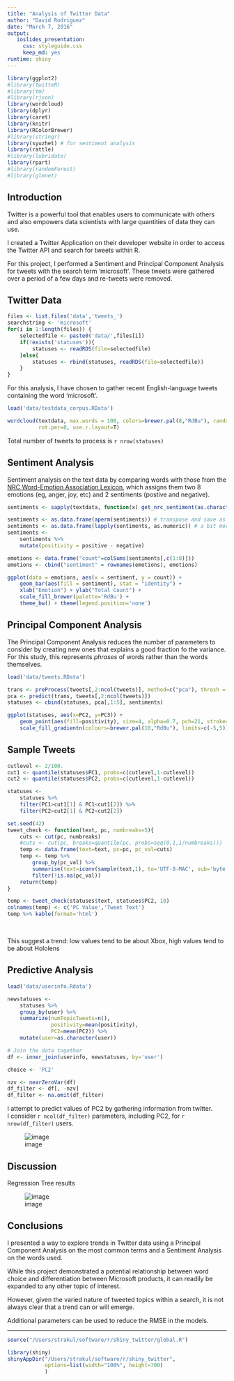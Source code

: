 ```yaml
---
title: "Analysis of Twitter Data"
author: "David Rodriguez"
date: "March 7, 2016"
output: 
   ioslides_presentation:
     css: styleguide.css
     keep_md: yes
runtime: shiny
---
```


```r
library(ggplot2)
#library(twitteR)
#library(tm)
#library(rjson)
library(wordcloud)
library(dplyr)
library(caret)
library(knitr)
library(RColorBrewer)
#library(stringr)
library(syuzhet) # for sentiment analysis
library(rattle)
#library(lubridate)
library(rpart)
#library(randomForest)
#library(glmnet)
```

## Introduction

Twitter is a powerful tool that enables users to communicate with others and also empowers data scientists with large quantities of data they can use.

I created a Twitter Application on their developer website in order to access the Twitter API and search for tweets within R.

For this project, I performed a Sentiment and Principal Component Analysis for tweets with the search term 'microsoft'. These tweets were gathered over a period of a few days and re-tweets were removed.

## Twitter Data {.flexbox .vcenter}

```r
files <- list.files('data','tweets_')
searchstring <- 'microsoft'
for(i in 1:length(files)) {
    selectedfile <- paste0('data/',files[i])
    if(!exists('statuses')){
        statuses <- readRDS(file=selectedfile)
    }else{
        statuses <- rbind(statuses, readRDS(file=selectedfile))
    }
}
```

For this analysis, I have chosen to gather recent English-language tweets containing the word 'microsoft'.

```r
load('data/testdata_corpus.RData') 

wordcloud(textdata, max.words = 100, colors=brewer.pal(8,"RdBu"), random.order=F, 
          rot.per=0, use.r.layout=T)
```


Total number of tweets to process is `r nrow(statuses)`

## Sentiment Analysis {.flexbox .vcenter}

Sentiment analysis on the text data by comparing words with those from the [NRC Word-Emotion Association Lexicon](http://saifmohammad.com/WebPages/NRC-Emotion-Lexicon.htm), which assigns them two 8 emotions (eg, anger, joy, etc) and 2 sentiments (postive and negative).

```r
sentiments <- sapply(textdata, function(x) get_nrc_sentiment(as.character(x)))

sentiments <- as.data.frame(aperm(sentiments)) # transpose and save as dataframe
sentiments <- as.data.frame(lapply(sentiments, as.numeric)) # a bit more to organize
sentiments <-
    sentiments %>%
    mutate(positivity = positive - negative)

emotions <- data.frame("count"=colSums(sentiments[,c(1:8)]))
emotions <- cbind("sentiment" = rownames(emotions), emotions)

ggplot(data = emotions, aes(x = sentiment, y = count)) +
    geom_bar(aes(fill = sentiment), stat = "identity") +
    xlab("Emotion") + ylab("Total Count") + 
    scale_fill_brewer(palette='RdBu') + 
    theme_bw() + theme(legend.position='none')
```

## Principal Component Analysis {.flexbox .vcenter}

The Principal Component Analysis reduces the number of parameters to consider by creating new ones that explains a good fraction fo the variance. 
For this study, this represents *phrases* of words rather than the words themselves.

```r
load('data/tweets.RData') 

trans <- preProcess(tweets[,2:ncol(tweets)], method=c("pca"), thresh = 0.95)
pca <- predict(trans, tweets[,2:ncol(tweets)])
statuses <- cbind(statuses, pca[,1:5], sentiments)

ggplot(statuses, aes(x=PC2, y=PC3)) + 
    geom_point(aes(fill=positivity), size=4, alpha=0.7, pch=21, stroke=1.3) + 
    scale_fill_gradientn(colours=brewer.pal(10,"RdBu"), limits=c(-5,5)) + theme_bw()
```


## Sample Tweets {.smaller .nice_table}

```r
cutlevel <- 2/100.
cut1 <- quantile(statuses$PC1, probs=c(cutlevel,1-cutlevel))
cut2 <- quantile(statuses$PC2, probs=c(cutlevel,1-cutlevel))

statuses <- 
    statuses %>%
    filter(PC1>cut1[1] & PC1<cut1[2]) %>%
    filter(PC2>cut2[1] & PC2<cut2[2])
```

```r
set.seed(42)
tweet_check <- function(text, pc, numbreaks=5){
    cuts <- cut(pc, numbreaks)
    #cuts <- cut(pc, breaks=quantile(pc, probs=seq(0,1,1/numbreaks)))
    temp <- data.frame(text=text, pc=pc, pc_val=cuts)
    temp <- temp %>%
        group_by(pc_val) %>%
        summarise(text=iconv(sample(text,1), to='UTF-8-MAC', sub='byte')) %>%
        filter(!is.na(pc_val))
    return(temp)
}

temp <- tweet_check(statuses$text, statuses$PC2, 10) 
colnames(temp) <- c('PC Value','Tweet Text')
temp %>% kable(format='html')
```

<br>

This suggest a trend: low values tend to be about Xbox, high values tend to be about Hololens

## Predictive Analysis {.nice_plot}

```r
load('data/userinfo.Rdata')

newstatuses <-
    statuses %>%
    group_by(user) %>%
    summarize(numTopicTweets=n(),
              positivity=mean(positivity),
              PC2=mean(PC2)) %>% 
    mutate(user=as.character(user))

# Join the data together
df <- inner_join(userinfo, newstatuses, by='user')

choice <- 'PC2'

nzv <- nearZeroVar(df)
df_filter <- df[, -nzv]
df_filter <- na.omit(df_filter)
```


I attempt to predict values of PC2 by gathering information from twitter.   
I consider `r ncol(df_filter)` parameters, including PC2, for `r nrow(df_filter)` users.

![image](microsoft_analysis_files/figure-html/rmse_plot-1.png)

[//]: ( While these models can predict the values of PC2, their errors remain fairly large. I interpret this as the PC2 value having large variation in terms of the word choices used to construct the individual tweets. A possible way to improve these models would be to consider more parameters given that we have enough data to support this. These additional parameters could come from twitter or from external sources. Another possibility is to re-examine our source of data. Rather than gathering 'recent' tweets, we could have gathered 'popuplar' or 'mixed' tweets, which would rely on Twitter's algorithms to return a different sample of tweets. Yet another possibility would be to consider a different API, such as gathering data from Facebook. )

## Discussion {.nice_plot}

Regression Tree results

![image](microsoft_analysis_files/figure-html/rt_plot-1.png)

[//]: (The above suggests that users with very negative PC2 values (associated with excitement about the Xbox product) also have very few followers and have been on Twitter a very small amount of time. This suggest these types of users are actually Twitter robot accounts created to spam advertisement on this particular Xbox news story. I would argue it's safe to disregard spending any advertising efforts on these users.)

[//]: (On the other hand, for higher PC2 values (associated with excitement about the Hololens product), we can see more meaningful information. The value of PC2 for a user depends on the postivity, which is a measure on how often positive and negative words are used; the number of statuses or tweets they've had; the number of lists they follow; and the number of favorites they have.)

## Conclusions

I presented a way to explore trends in Twitter data using a Principal Component Analysis on the most common terms and a Sentiment Analysis on the words used.

While this project demonstrated a potential relationship between word choice and differentiation between Microsoft products, it can readily be expanded to any other topic of interest. 

However, given the varied nature of tweeted topics within a search, it is not always clear that a trend can or will emerge.

Additional parameters can be used to reduce the RMSE in the models.

----

```r
source("/Users/strakul/software/r/shiny_twitter/global.R")
```


```r
library(shiny)
shinyAppDir("/Users/strakul/software/r/shiny_twitter",
            options=list(width="100%", height=700)
            )
```

